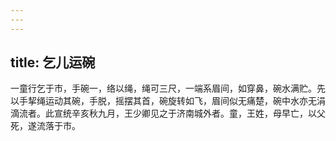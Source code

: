 ```yaml
---
---
---
```

title: 乞儿运碗
---



一童行乞于市，手碗一，络以绳，绳可三尺，一端系眉间，如穿鼻，碗水满贮。先以手挈绳运动其碗，手脱，摇摆其首，碗旋转如飞，眉间似无痛楚，碗中水亦无涓滴流者。此宣统辛亥秋九月，王少卿见之于济南城外者。童，王姓，母早亡，以父死，遂流落于市。